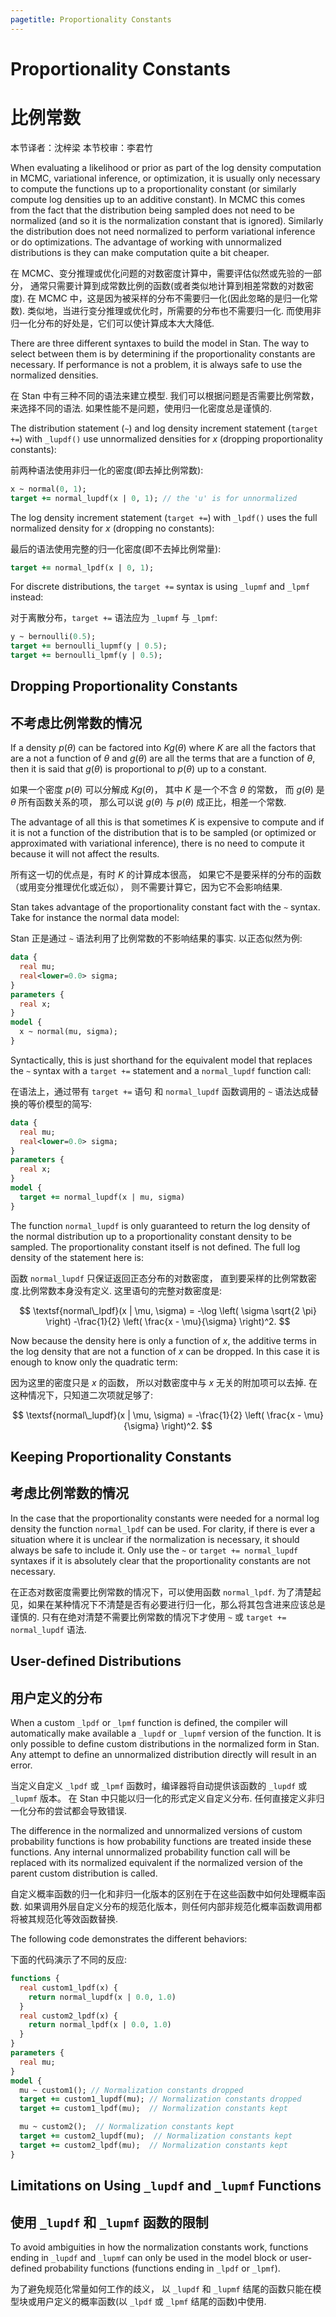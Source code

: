```yaml
---
pagetitle: Proportionality Constants
---
```


# Proportionality Constants  {#proportionality-constants.chapter}

# 比例常数 {#proportionality-constants.chapter--cn}

本节译者：沈梓梁
本节校审：李君竹

When evaluating a likelihood or prior as part of the log density computation in
MCMC, variational inference, or optimization, it is usually only necessary to
compute the functions up to a proportionality constant (or similarly compute
log densities up to an additive constant). In MCMC this comes from the fact that
the distribution being sampled does not need to be normalized (and so it is the
normalization constant that is ignored). Similarly the distribution does not
need normalized to perform variational inference or do optimizations. The advantage
of working with unnormalized distributions is they can make computation quite a
bit cheaper.

在 MCMC、变分推理或优化问题的对数密度计算中，需要评估似然或先验的一部分，
通常只需要计算到成常数比例的函数(或者类似地计算到相差常数的对数密度).
在 MCMC 中，这是因为被采样的分布不需要归一化(因此忽略的是归一化常数).
类似地，当进行变分推理或优化时，所需要的分布也不需要归一化.
而使用非归一化分布的好处是，它们可以使计算成本大大降低.

There are three different syntaxes to build the model in Stan. The way
to select between them is by determining if the proportionality constants are
necessary. If performance is not a problem, it is always safe to use the 
normalized densities.

在 Stan 中有三种不同的语法来建立模型.
我们可以根据问题是否需要比例常数，来选择不同的语法.
如果性能不是问题，使用归一化密度总是谨慎的.

The distribution statement (`~`) and log density increment statement
(`target +=`) with `_lupdf()` use unnormalized densities for $x$
(dropping proportionality constants):

前两种语法使用非归一化的密度(即去掉比例常数):

```stan
x ~ normal(0, 1);
target += normal_lupdf(x | 0, 1); // the 'u' is for unnormalized
```

The log density increment statement (`target +=`) with `_lpdf()`
uses the full normalized density for $x$ (dropping no constants):

最后的语法使用完整的归一化密度(即不去掉比例常量):

```stan
target += normal_lpdf(x | 0, 1);
```

For discrete distributions, the `target +=` syntax is using `_lupmf`
and `_lpmf` instead:

对于离散分布，`target +=` 语法应为 `_lupmf` 与 `_lpmf`:

```stan
y ~ bernoulli(0.5);
target += bernoulli_lupmf(y | 0.5);
target += bernoulli_lpmf(y | 0.5);
```

## Dropping Proportionality Constants

## 不考虑比例常数的情况

If a density $p(\theta)$ can be factored into $K g(\theta)$ where $K$ are all
the factors that are a not a function of $\theta$ and $g(\theta)$ are all the
terms that are a function of $\theta$, then it is said that $g(\theta)$
is proportional to $p(\theta)$ up to a constant.

如果一个密度 $p(\theta)$ 可以分解成 $K g(\theta)$，
其中 $K$ 是一个不含 $\theta$ 的常数，
而 $g(\theta)$ 是 $\theta$ 所有函数关系的项，
那么可以说 $g(\theta)$ 与 $p(\theta)$ 成正比，相差一个常数.

The advantage of all this is that sometimes $K$ is expensive to compute and if
it is not a function of the distribution that is to be sampled (or optimized or
approximated with variational inference), there is no need to compute it
because it will not affect the results.

所有这一切的优点是，有时 $K$ 的计算成本很高，
如果它不是要采样的分布的函数（或用变分推理优化或近似），
则不需要计算它，因为它不会影响结果.

Stan takes advantage of the proportionality constant fact with the `~` syntax.
Take for instance the normal data model:

Stan 正是通过 `~` 语法利用了比例常数的不影响结果的事实.
以正态似然为例:

```stan
data {
  real mu;
  real<lower=0.0> sigma;
}
parameters {
  real x;
}
model {
  x ~ normal(mu, sigma);
}
```

Syntactically, this is just shorthand for the equivalent model that replaces the
`~` syntax with a `target +=` statement and a `normal_lupdf` function call:

在语法上，通过带有 `target +=` 语句
和 `normal_lupdf` 函数调用的 `~` 语法达成替换的等价模型的简写:

```stan
data {
  real mu;
  real<lower=0.0> sigma;
}
parameters {
  real x;
}
model {
  target += normal_lupdf(x | mu, sigma)
}
```

The function `normal_lupdf` is only guaranteed to return the log density of the
normal distribution up to a proportionality constant density to be sampled. The
proportionality constant itself is not defined. The full log density of the
statement here is:

函数 `normal_lupdf` 只保证返回正态分布的对数密度，
直到要采样的比例常数密度.比例常数本身没有定义.
这里语句的完整对数密度是:

$$
\textsf{normal\_lpdf}(x | \mu, \sigma) =
-\log \left( \sigma \sqrt{2 \pi} \right)
-\frac{1}{2} \left( \frac{x - \mu}{\sigma} \right)^2.
$$

Now because the density here is only a function of $x$, the additive terms in
the log density that are not a function of $x$ can be dropped. In this case it
is enough to know only the quadratic term:

因为这里的密度只是 $x$ 的函数，
所以对数密度中与 $x$ 无关的附加项可以去掉.
在这种情况下，只知道二次项就足够了:

$$
\textsf{normal\_lupdf}(x | \mu, \sigma) =
-\frac{1}{2} \left( \frac{x - \mu}{\sigma} \right)^2.
$$

## Keeping Proportionality Constants

## 考虑比例常数的情况

In the case that the proportionality constants were needed for a normal log
density the function `normal_lpdf` can be used. For clarity, if there is ever
a situation where it is unclear if the normalization is necessary, it should
always be safe to include it. Only use the `~` or `target += normal_lupdf`
syntaxes if it is absolutely clear that the proportionality constants are not
necessary.

在正态对数密度需要比例常数的情况下，可以使用函数 `normal_lpdf`.
为了清楚起见，如果在某种情况下不清楚是否有必要进行归一化，那么将其包含进来应该总是谨慎的.
只有在绝对清楚不需要比例常数的情况下才使用 `~` 或 `target += normal_lupdf` 语法.

## User-defined Distributions

## 用户定义的分布

When a custom `_lpdf` or `_lpmf` function is defined, the compiler will
automatically make available a `_lupdf` or `_lupmf` version of the function.
It is only possible to define custom distributions in the normalized
form in Stan. Any attempt to define an unnormalized distribution directly will
result in an error.

当定义自定义 `_lpdf` 或 `_lpmf` 函数时，编译器将自动提供该函数的 `_lupdf` 或 `_lupmf` 版本。
在 Stan 中只能以归一化的形式定义自定义分布.
任何直接定义非归一化分布的尝试都会导致错误.

The difference in the normalized and unnormalized versions of custom probability
functions is how probability functions are treated inside these functions. Any
internal unnormalized probability function call will be replaced with its normalized
equivalent if the normalized version of the parent custom distribution is called.

自定义概率函数的归一化和非归一化版本的区别在于在这些函数中如何处理概率函数.
如果调用外层自定义分布的规范化版本，则任何内部非规范化概率函数调用都将被其规范化等效函数替换.

The following code demonstrates the different behaviors:

下面的代码演示了不同的反应:

```stan
functions {
  real custom1_lpdf(x) {
    return normal_lupdf(x | 0.0, 1.0)
  }
  real custom2_lpdf(x) {
    return normal_lpdf(x | 0.0, 1.0)
  }
}
parameters {
  real mu;
}
model {
  mu ~ custom1(); // Normalization constants dropped
  target += custom1_lupdf(mu); // Normalization constants dropped
  target += custom1_lpdf(mu);  // Normalization constants kept

  mu ~ custom2();  // Normalization constants kept
  target += custom2_lupdf(mu);  // Normalization constants kept
  target += custom2_lpdf(mu);  // Normalization constants kept
}
```

## Limitations on Using `_lupdf` and `_lupmf` Functions

## 使用 `_lupdf` 和 `_lupmf` 函数的限制

To avoid ambiguities in how the normalization constants work, functions ending
in `_lupdf` and `_lupmf` can only be used in the model block or user-defined
probability functions (functions ending in `_lpdf` or `_lpmf`).

为了避免规范化常量如何工作的歧义，
以 `_lupdf` 和 `_lupmf` 结尾的函数只能在模型块或用户定义的概率函数(以 `_lpdf` 或 `_lpmf` 结尾的函数)中使用.

